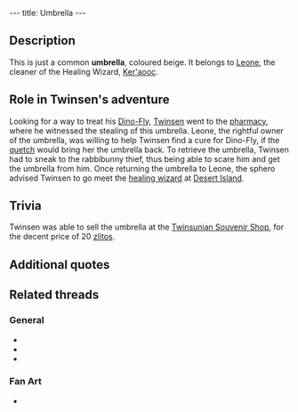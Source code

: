 ---
title: Umbrella
---

{{Infobox Item
 |image=Umbrella.png
 |type=quest
 |critical=no
 |magical=no
 |unique=yes
 |lba1=
 |lba2=yes
 |upgrades=no
 |rowposition=5
 |columnposition=3
 |effect=none
 |effectamount=
 |purpose=
 |combattype=none
 |powerlevel=none
 |rate=none
 |range=none
 |damage=none
}}
{{Quote
 |This umbrella belongs to a pharmacy customer.
 |Inventory, [[Umbrella]]
 |quoteid=1870}}

==Description==
This is just a common '''umbrella''', coloured beige. It belongs to [[Leone]], the cleaner of the Healing Wizard, [[Ker'aooc]].

==Role in Twinsen's adventure==
Looking for a way to treat his [[Dino-Fly]], [[Twinsen]] went to the [[pharmacy]], where he witnessed the stealing of this umbrella. Leone, the rightful owner of the umbrella, was willing to help Twinsen find a cure for Dino-Fly, if the [[quetch]] would bring her the umbrella back. To retrieve the umbrella, Twinsen had to sneak to the rabbibunny thief, thus being able to scare him and get the umbrella from him. Once returning the umbrella to Leone, the sphero advised Twinsen to go meet the [[Ker'aooc|healing wizard]] at [[Desert Island]].

==Trivia==
Twinsen was able to sell the umbrella at the [[Twinsunian Souvenir Shop]], for the decent price of 20 [[zlito]]s.

==Additional quotes==
{{Quote
 |Here's the deal. I will tell you how to treat your Dino-Fly, if you would bring back my umbrella. Use your smarts but remember that, in life, haste makes waste...
 |character=Leone
 |island=Citadel Island
 |planet=twinsun
 |quoteid=1306}}

{{Quote
 |The umbrella please.
 |character=Twinsen
 |island=Citadel Island
 |planet=twinsun
 |quoteid=1038}}

{{Quote
 |But that's my umb...Oh<nowiki>!!!</nowiki> excuse me...I thought it was mine. Boohooo, I'm so embarrassed...I keep making mistakes.
 |character=Umbrella thief
 |island=Citadel Island
 |planet=twinsun
 |quoteid=1316}}

{{Quote
 |You just found the customer's umbrella.
 |Narrator, when [[Twinsen]] received the umbrella
 |quoteid=1767}}

==Related threads==
===General===
* {{thread|id=7656|title=An umbrella??}}
* {{thread|id=5906|title=Another strange quote}}
* {{thread|id=155|title=Twinsun - a happy jolly place? I THINK NOT}}

===Fan Art===
* {{post|id=112171|title=Lba3}}